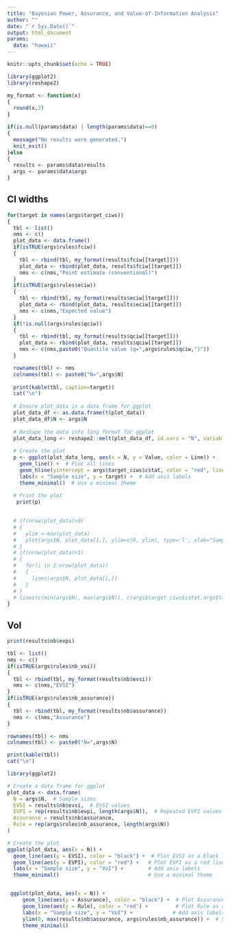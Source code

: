 ```yaml
---
title: "Bayesian Power, Assurance, and Value-of-Information Analysis"
author: ""
date: "`r Sys.Date()`"
output: html_document
params:
  data: "hawaii"
---
```


```r
knitr::opts_chunk$set(echo = TRUE)

library(ggplot2)
library(reshape2)

my_format <- function(x)
{
  round(x,3)
}


```


```r
if(is.null(params$data) | length(params$data)==0)
{
  message("No results were generated.")
  knit_exit()
}else
{
  results <- params$data$results
  args <- params$data$args
}
```




## CI widths
```r
for(target in names(args$target_ciws))
{
  tbl <- list()
  nms <- c()
  plot_data <- data.frame()
  if(isTRUE(args$rules$fciw))
  {
    tbl <- rbind(tbl, my_format(results$fciw[[target]]))
    plot_data <- rbind(plot_data, results$fciw[[target]])
    nms <- c(nms,"Point estimate (conventional)")
  }
  if(isTRUE(args$rules$eciw))
  {
    tbl <- rbind(tbl, my_format(results$eciw[[target]]))
    plot_data <- rbind(plot_data, results$eciw[[target]])
    nms <- c(nms,"Expected value")
  }
  if(!is.null(args$rules$qciw))
  {
    tbl <- rbind(tbl, my_format(results$qciw[[target]]))
    plot_data <- rbind(plot_data, results$qciw[[target]])
    nms <- c(nms,paste0("Quantile value (q=",args$rules$qciw,")"))
  }

  rownames(tbl) <- nms
  colnames(tbl) <- paste0("N=",args$N)
  
  print(kable(tbl, caption=target))
  cat("\n")
  
  # Ensure plot_data is a data frame for ggplot
  plot_data_df <- as.data.frame(t(plot_data))
  plot_data_df$N <- args$N
  
  # Reshape the data into long format for ggplot
  plot_data_long <- reshape2::melt(plot_data_df, id.vars = "N", variable.name = "Line", value.name = "Value")
  
  # Create the plot
  p <- ggplot(plot_data_long, aes(x = N, y = Value, color = Line)) +
    geom_line() +  # Plot all lines
    geom_hline(yintercept = args$target_ciws$cstat, color = "red", linetype = "solid") +  # Add the horizontal red line
    labs(x = "Sample size", y = target) +  # Add axis labels
    theme_minimal()  # Use a minimal theme
  
  # Print the plot
   print(p)

  
  # if(nrow(plot_data)>0)
  # {
  #   ylim <-max(plot_data) 
  #   plot(args$N, plot_data[1,], ylim=c(0, ylim), type='l', xlab="Sample size", ylab=target)
  # }
  # if(nrow(plot_data)>1)
  # {
  #   for(i in 2:nrow(plot_data))
  #   {
  #     lines(args$N, plot_data[i,])
  #   }
  # }
  # lines(c(min(args$N), max(args$N)), c(args$target_ciws$cstat,args$target_ciws$cstat), col='red')
}
```


## VoI

```r

print(results$nb$evpi)

tbl <- list()
nms <- c()
if(isTRUE(args$rules$nb_voi))
{
  tbl <- rbind(tbl, my_format(results$nb$evsi))
  nms <- c(nms,"EVSI")
}
if(isTRUE(args$rules$nb_assurance))
{
  tbl <- rbind(tbl, my_format(results$nb$assurance))
  nms <- c(nms,"Assurance")
}

rownames(tbl) <- nms
colnames(tbl) <- paste0("N=",args$N)

print(kable(tbl))
cat("\n")

library(ggplot2)

# Create a data frame for ggplot
plot_data <- data.frame(
  N = args$N,  # Sample sizes
  EVSI = results$nb$evsi,  # EVSI values
  EVPI = rep(results$nb$evpi, length(args$N)),  # Repeated EVPI values
  Assurance = results$nb$assurance,
  Rule = rep(args$rules$nb_assurance, length(args$N))
)

# Create the plot
ggplot(plot_data, aes(x = N)) +
  geom_line(aes(y = EVSI), color = "black") +  # Plot EVSI as a black line
  geom_line(aes(y = EVPI), color = "red") +   # Plot EVPI as a red line
  labs(x = "Sample size", y = "VoI") +        # Add axis labels
  theme_minimal()                             # Use a minimal theme


 ggplot(plot_data, aes(x = N)) +
     geom_line(aes(y = Assurance), color = "black") +  # Plot Assurance as a black line
     geom_line(aes(y = Rule), color = "red") +         # Plot Rule as a red line
     labs(x = "Sample size", y = "VoI") +             # Add axis labels
     ylim(0, max(results$nb$assurance, args$rules$nb_assurance)) +  # Set y-axis limits
     theme_minimal()      

```




